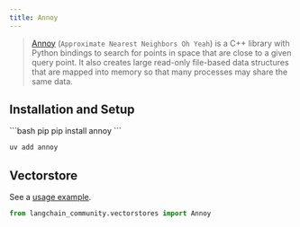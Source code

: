 ```yaml
---
title: Annoy
---
```


> [Annoy](https://github.com/spotify/annoy) (`Approximate Nearest Neighbors Oh Yeah`)
> is a C++ library with Python bindings to search for points in space that are
> close to a given query point. It also creates large read-only file-based data
> structures that are mapped into memory so that many processes may share the same data.

## Installation and Setup

<CodeGroup>
```bash pip
pip install annoy
```

```bash uv
uv add annoy
```
</CodeGroup>


## Vectorstore

See a [usage example](/oss/python/integrations/vectorstores/annoy).

```python
from langchain_community.vectorstores import Annoy
```

